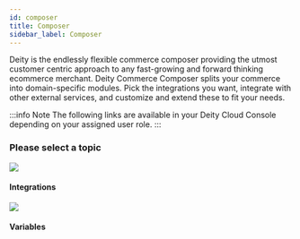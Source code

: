 ```yaml
---
id: composer
title: Composer
sidebar_label: Composer
---
```



Deity is the endlessly flexible commerce composer providing the utmost customer centric approach to any fast-growing and forward thinking ecommerce merchant. Deity Commerce Composer splits your commerce into domain-specific modules. Pick the integrations you want, integrate with other external services, and customize and extend these to fit your needs.

:::info Note
The following links are available in your Deity Cloud Console depending on your assigned user role.
:::

### Please select a topic
<div className="flex mb80 brighten">
  <Card to="/docs/console/composer/integrations">
    <img src="/docs/img/icons/composerintegrations.svg" />
    <h4>Integrations</h4>
    <p></p>
  </Card>
  <Card to="/docs/console/composer/variables">
    <img src="/docs/img/icons/variables.svg" />
    <h4>Variables</h4>
    <p></p>
  </Card>
</div>
